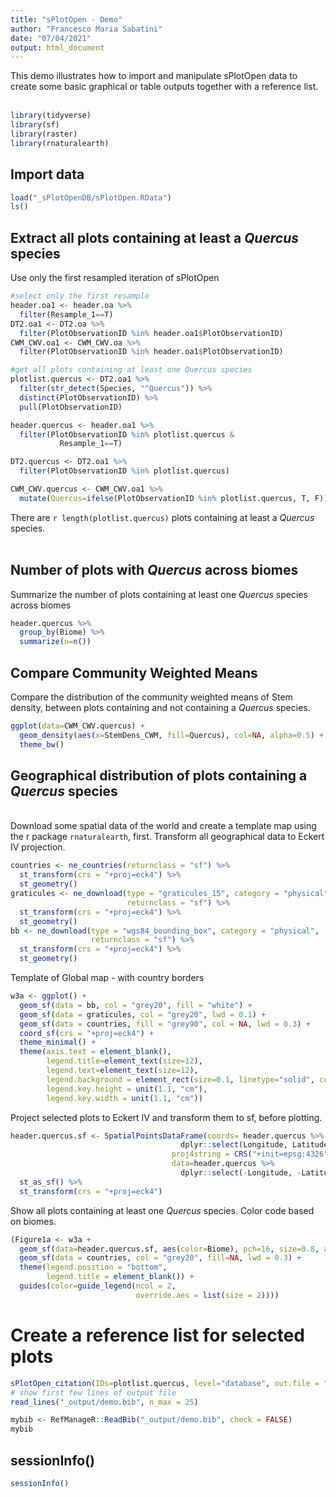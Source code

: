 ```yaml
---
title: "sPlotOpen - Demo"
author: "Francesco Maria Sabatini"
date: "07/04/2021"
output: html_document
---
```


This demo illustrates how to import and manipulate sPlotOpen data to create some basic graphical or table outputs together with a reference list.    
<br>
```r
library(tidyverse)
library(sf)
library(raster)
library(rnaturalearth)
```

## Import data
```r
load("_sPlotOpenDB/sPlotOpen.RData")
ls()
```
## Extract all plots containing at least a *Quercus* species 
Use only the first resampled iteration of sPlotOpen
```r
#select only the first resample
header.oa1 <- header.oa %>% 
  filter(Resample_1==T)
DT2.oa1 <- DT2.oa %>% 
  filter(PlotObservationID %in% header.oa1$PlotObservationID)
CWM_CWV.oa1 <- CWM_CWV.oa %>% 
  filter(PlotObservationID %in% header.oa1$PlotObservationID)
```

```r
#get all plots containing at least one Quercus species
plotlist.quercus <- DT2.oa1 %>% 
  filter(str_detect(Species, "^Quercus")) %>% 
  distinct(PlotObservationID) %>% 
  pull(PlotObservationID)

header.quercus <- header.oa1 %>% 
  filter(PlotObservationID %in% plotlist.quercus & 
           Resample_1==T)

DT2.quercus <- DT2.oa1 %>% 
  filter(PlotObservationID %in% plotlist.quercus)

CWM_CWV.quercus <- CWM_CWV.oa1 %>% 
  mutate(Quercus=ifelse(PlotObservationID %in% plotlist.quercus, T, F))

```
There are `r length(plotlist.quercus)` plots containing at least a *Quercus* species.  
<br>

## Number of plots with *Quercus* across biomes
Summarize the number of plots containing at least one *Quercus* species across biomes  

```r
header.quercus %>% 
  group_by(Biome) %>% 
  summarize(n=n())
```
## Compare Community Weighted Means
Compare the distribution of the community weighted means of Stem density, between plots containing and not containing a *Quercus* species.

```r
ggplot(data=CWM_CWV.quercus) + 
  geom_density(aes(x=StemDens_CWM, fill=Quercus), col=NA, alpha=0.5) + 
  theme_bw()
```

## Geographical distribution of plots containing a *Quercus* species  
<br>
Download some spatial data of the world and create a template map using the r package `rnaturalearth`, first. Transform all geographical data to Eckert IV projection.
```r
countries <- ne_countries(returnclass = "sf") %>% 
  st_transform(crs = "+proj=eck4") %>% 
  st_geometry()
graticules <- ne_download(type = "graticules_15", category = "physical",
                          returnclass = "sf") %>% 
  st_transform(crs = "+proj=eck4") %>% 
  st_geometry()
bb <- ne_download(type = "wgs84_bounding_box", category = "physical",
                  returnclass = "sf") %>% 
  st_transform(crs = "+proj=eck4") %>% 
  st_geometry()
```

Template of Global map - with country borders
```r
w3a <- ggplot() +
  geom_sf(data = bb, col = "grey20", fill = "white") +
  geom_sf(data = graticules, col = "grey20", lwd = 0.1) +
  geom_sf(data = countries, fill = "grey90", col = NA, lwd = 0.3) +
  coord_sf(crs = "+proj=eck4") +
  theme_minimal() +
  theme(axis.text = element_blank(), 
        legend.title=element_text(size=12), 
        legend.text=element_text(size=12),
        legend.background = element_rect(size=0.1, linetype="solid", colour = 1), 
        legend.key.height = unit(1.1, "cm"), 
        legend.key.width = unit(1.1, "cm"))
```
Project selected plots to Eckert IV and transform them to sf, before plotting.
```r
header.quercus.sf <- SpatialPointsDataFrame(coords= header.quercus %>%
                                      dplyr::select(Longitude, Latitude), 
                                    proj4string = CRS("+init=epsg:4326"), 
                                    data=header.quercus %>%
                                      dplyr::select(-Longitude, -Latitude)) %>% 
  st_as_sf() %>% 
  st_transform(crs = "+proj=eck4")
```

Show all plots containing at least one *Quercus* species. Color code based on biomes.
```r
(Figure1a <- w3a + 
  geom_sf(data=header.quercus.sf, aes(color=Biome), pch=16, size=0.8, alpha=0.8) + # aes(col=Dataset),
  geom_sf(data = countries, col = "grey20", fill=NA, lwd = 0.3) + 
  theme(legend.position = "bottom", 
        legend.title = element_blank()) + 
  guides(color=guide_legend(ncol = 2,
                            override.aes = list(size = 2))))
```

# Create a reference list for selected plots
```r
sPlotOpen_citation(IDs=plotlist.quercus, level="database", out.file = "_output/demo.bib")
# show first few lines of output file
read_lines("_output/demo.bib", n_max = 25)
```

```r
mybib <- RefManageR::ReadBib("_output/demo.bib", check = FALSE) 
mybib
```

## sessionInfo()
```r
sessionInfo()
```










